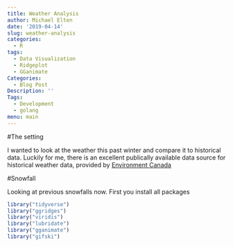 ```yaml
---
title: Weather Analysis
author: Michael Elten
date: '2019-04-14'
slug: weather-analysis
categories:
  - R
tags:
  - Data Visualization
  - Ridgeplot
  - GGanimate
Categories:
  - Blog Post 
Description: ''
Tags:
  - Development
  - golang
menu: main
---
```


#The setting

I wanted to look at the weather this past winter and compare it to historical data. Luckily for me, there is an excellent publically available data source for historical weather data, provided by [Environment Canada](http://climate.weather.gc.ca/historical_data/search_historic_data_e.html)

#Snowfall

Looking at previous snowfalls now. First you install all packages

```r


library("tidyverse")
library("ggridges")
library("viridis")
library("lubridate")
library("gganimate")
library("gifski")
```

